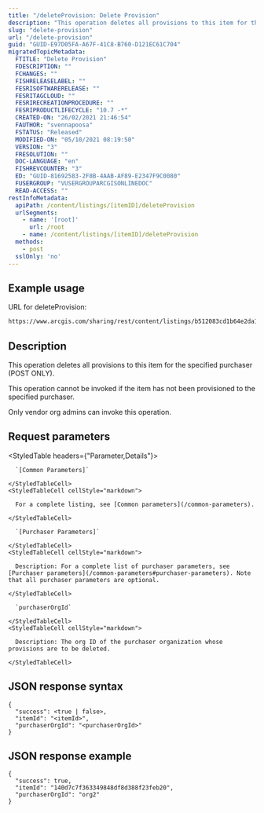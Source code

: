 ```yaml
---
title: "/deleteProvision: Delete Provision"
description: "This operation deletes all provisions to this item for the specified purchaser (POST ONLY)."
slug: "delete-provision"
url: "/delete-provision"
guid: "GUID-E97D05FA-A67F-41C8-B760-D121EC61C704"
migratedTopicMetadata:
  FTITLE: "Delete Provision"
  FDESCRIPTION: ""
  FCHANGES: ""
  FISHRELEASELABEL: ""
  FESRISOFTWARERELEASE: ""
  FESRITAGCLOUD: ""
  FESRIRECREATIONPROCEDURE: ""
  FESRIPRODUCTLIFECYCLE: "10.7 -*"
  CREATED-ON: "26/02/2021 21:46:54"
  FAUTHOR: "svennapoosa"
  FSTATUS: "Released"
  MODIFIED-ON: "05/10/2021 08:19:50"
  VERSION: "3"
  FRESOLUTION: ""
  DOC-LANGUAGE: "en"
  FISHREVCOUNTER: "3"
  ED: "GUID-81692583-2F8B-4AAB-AF89-E2347F9C0080"
  FUSERGROUP: "VUSERGROUPARCGISONLINEDOC"
  READ-ACCESS: ""
restInfoMetadata:
  apiPath: /content/listings/[itemID]/deleteProvision
  urlSegments:
    - name: '[root]'
      url: /root
    - name: /content/listings/[itemID]/deleteProvision
  methods:
    - post
  sslOnly: 'no'
---
```


## Example usage

URL for deleteProvision:

```markdown
https://www.arcgis.com/sharing/rest/content/listings/b512083cd1b64e2da1d3f66dbb135956/deleteProvision
```

## Description

This operation deletes all provisions to this item for the specified purchaser (POST ONLY). 

This operation cannot be invoked if the item has not been provisioned to the specified purchaser. 

Only vendor org admins can invoke this operation. 

## Request parameters 

<StyledTable headers={"Parameter,Details"}>
  <StyledTableRow>
    <StyledTableCell cellStyle="markdown">

      `[Common Parameters]` 

    </StyledTableCell>
    <StyledTableCell cellStyle="markdown">

      For a complete listing, see [Common parameters](/common-parameters).

    </StyledTableCell>
  </StyledTableRow>
  <StyledTableRow>
    <StyledTableCell cellStyle="markdown">

      `[Purchaser Parameters]` 

    </StyledTableCell>
    <StyledTableCell cellStyle="markdown">

      Description: For a complete list of purchaser parameters, see [Purchaser parameters](/common-parameters#purchaser-parameters). Note that all purchaser parameters are optional.

    </StyledTableCell>
  </StyledTableRow>
  <StyledTableRow>
    <StyledTableCell cellStyle="markdown">

      `purchaserOrgId` 

    </StyledTableCell>
    <StyledTableCell cellStyle="markdown">

      Description: The org ID of the purchaser organization whose provisions are to be deleted. 

    </StyledTableCell>
  </StyledTableRow>
</StyledTable>

## JSON response syntax

```other
{
  "success": <true | false>,
  "itemId": "<itemId>",
  "purchaserOrgId": "<purchaserOrgId>"
}
```

## JSON response example

```other
{
  "success": true,
  "itemId": "140d7c7f363349848df8d388f23feb20",
  "purchaserOrgId": "org2"
}
```

 
